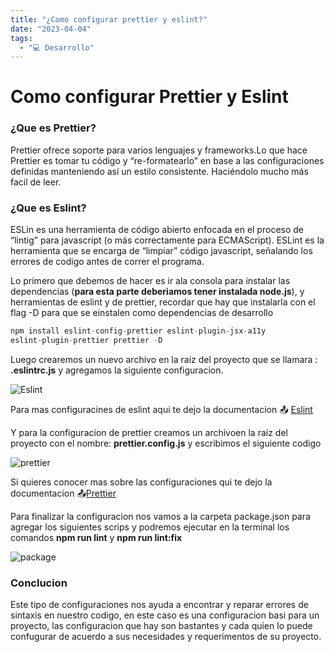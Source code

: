 ```yaml
---
title: "¿Como configurar prettier y eslint?"
date: "2023-04-04"
tags:
  - "💻 Desarrollo" 
---
```

# Como configurar Prettier y Eslint
<Fecha date="2023-04-04" tag="💻 Desarrollo"/>

### ¿Que es Prettier?

Prettier ofrece soporte para varios lenguajes y frameworks.Lo que hace Prettier es tomar tu código y “re-formatearlo” en base a las configuraciones definidas manteniendo así un estilo consistente. Haciéndolo mucho más facil de leer.

### ¿Que es Eslint?

ESLin es una herramienta de código abierto enfocada en el proceso de “lintig” para javascript (o más correctamente para ECMAScript).
ESLint es la herramienta que se encarga de “limpiar” código javascript, señalando los errores de codigo antes de correr el programa.

  Lo primero que debemos de hacer es ir ala  consola para instalar las dependencias (**para esta parte deberiamos tener instalada node.js**), y herramientas de eslint y de prettier, recordar que hay que instalarla con el flag -D para que se einstalen como dependencias de desarrollo

```javascript
npm install eslint-config-prettier eslint-plugin-jsx-a11y 
eslint-plugin-prettier prettier -D
```
Luego crearemos un nuevo archivo en la raiz del proyecto que se llamara : **.eslintrc.js** y agregamos la siguiente configuracion.

  ![Eslint](/image/configurar-pretier/slint-confing.png)



Para mas configuracines de eslint aqui te dejo la documentacion 
📤 [Eslint](https://eslint.org/) 

Y para la configuracion de prettier creamos un archivoen la raiz del proyecto con el nombre: **prettier.config.js** y escribimos el siguiente codigo



![prettier](/image/configurar-pretier/prettier-config.png)

Si quieres conocer mas sobre las configuraciones qui te dejo la documentacion 📤[Prettier](https://prettier.io/docs/en/options.html)

Para finalizar la configuracion nos vamos a la carpeta package.json para agregar los siguientes scrips
y podremos ejecutar en la terminal los comandos **npm run lint** y **npm run lint:fix**

  ![package](/image/configurar-pretier/pakackge-json.png)
### Conclucion

Este tipo de configuraciones  nos ayuda a encontrar y reparar errores de sintaxis en nuestro codigo, en este caso es una configuracion basi para un proyecto, las configuracion que hay son bastantes y cada quien  lo puede confugurar de acuerdo a sus necesidades y requerimentos de su proyecto.



